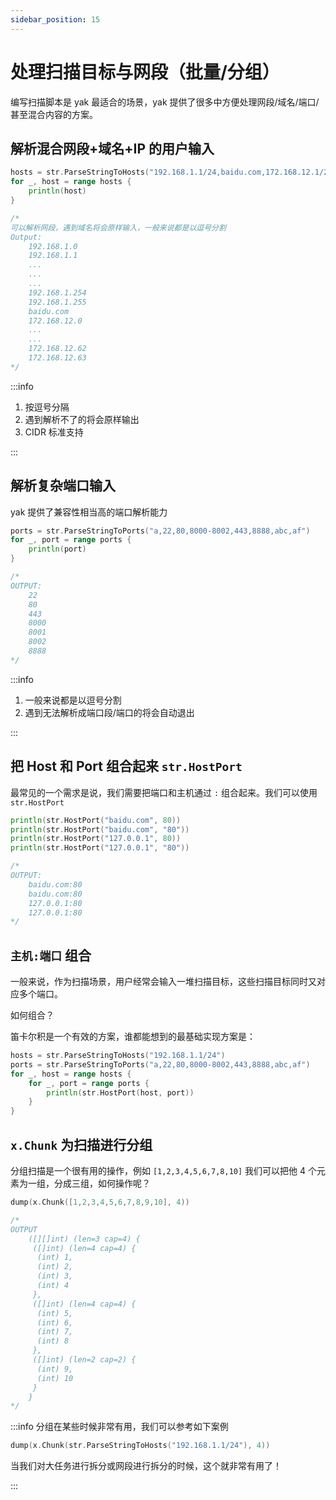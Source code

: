---
sidebar_position: 15
---

# 处理扫描目标与网段（批量/分组）

编写扫描脚本是 yak 最适合的场景，yak 提供了很多中方便处理网段/域名/端口/甚至混合内容的方案。

## 解析混合网段+域名+IP 的用户输入

```go
hosts = str.ParseStringToHosts("192.168.1.1/24,baidu.com,172.168.12.1/26")
for _, host = range hosts {
    println(host)
}

/*
可以解析网段，遇到域名将会原样输入，一般来说都是以逗号分割
Output:
    192.168.1.0
    192.168.1.1
    ...
    ...
    ...
    192.168.1.254
    192.168.1.255
    baidu.com
    172.168.12.0
    ...
    ...
    172.168.12.62
    172.168.12.63
*/
```

:::info

1. 按逗号分隔
2. 遇到解析不了的将会原样输出
3. CIDR 标准支持

:::

## 解析复杂端口输入

yak 提供了兼容性相当高的端口解析能力

```go
ports = str.ParseStringToPorts("a,22,80,8000-8002,443,8888,abc,af")
for _, port = range ports {
    println(port)
}

/*
OUTPUT:
    22
    80
    443
    8000
    8001
    8002
    8888
*/
```

:::info

1. 一般来说都是以逗号分割
2. 遇到无法解析成端口段/端口的将会自动退出

:::

## 把 Host 和 Port 组合起来 `str.HostPort`

最常见的一个需求是说，我们需要把端口和主机通过 `:` 组合起来。我们可以使用 `str.HostPort`

```go
println(str.HostPort("baidu.com", 80))
println(str.HostPort("baidu.com", "80"))
println(str.HostPort("127.0.0.1", 80))
println(str.HostPort("127.0.0.1", "80"))

/*
OUTPUT:
    baidu.com:80
    baidu.com:80
    127.0.0.1:80
    127.0.0.1:80
*/
```

## `主机:端口` 组合

一般来说，作为扫描场景，用户经常会输入一堆扫描目标，这些扫描目标同时又对应多个端口。

如何组合？

笛卡尔积是一个有效的方案，谁都能想到的最基础实现方案是：

```go
hosts = str.ParseStringToHosts("192.168.1.1/24")
ports = str.ParseStringToPorts("a,22,80,8000-8002,443,8888,abc,af")
for _, host = range hosts {
    for _, port = range ports {
        println(str.HostPort(host, port))
    }
}
```

## `x.Chunk` 为扫描进行分组

分组扫描是一个很有用的操作，例如 `[1,2,3,4,5,6,7,8,10]` 我们可以把他 4 个元素为一组，分成三组，如何操作呢？

```go
dump(x.Chunk([1,2,3,4,5,6,7,8,9,10], 4))

/*
OUTPUT
    ([][]int) (len=3 cap=4) {
     ([]int) (len=4 cap=4) {
      (int) 1,
      (int) 2,
      (int) 3,
      (int) 4
     },
     ([]int) (len=4 cap=4) {
      (int) 5,
      (int) 6,
      (int) 7,
      (int) 8
     },
     ([]int) (len=2 cap=2) {
      (int) 9,
      (int) 10
     }
    }
*/
```

:::info 分组在某些时候非常有用，我们可以参考如下案例

```go
dump(x.Chunk(str.ParseStringToHosts("192.168.1.1/24"), 4))
```

当我们对大任务进行拆分或网段进行拆分的时候，这个就非常有用了！

:::